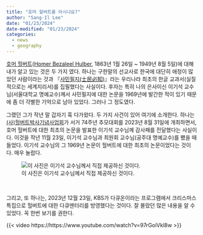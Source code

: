 ```yaml
---
title: "호머 헐버트를 아시나요?"
author: "Sang-Il Lee"
date: "01/23/2024"
date-modified: "01/23/2024"
categories:
  - news
  - geography
---
```


[호머 헐버트](https://ko.wikipedia.org/wiki/%ED%98%B8%EB%A8%B8_%ED%97%90%EB%B2%84%ED%8A%B8)([Homer Bezaleel Hulber](https://en.wikipedia.org/wiki/Homer_Hulbert), 1863년 1월 26일 \~ 1949년 8월 5일)에 대해 내가 알고 있는 것은 두 가지 였다. 하나는 구한말의 선교사로 한국에 대단히 애정이 많았던 사람이라는 것과 『[사민필지(士民必知)](https://ko.wikipedia.org/wiki/%EC%82%AC%EB%AF%BC%ED%95%84%EC%A7%80)』라는 우리나라 최초의 한글 교과서(실질적으로는 세계지리서)를 집필했다는 사실이다. 후자는 특히 나의 은사이신 이기석 교수님(서울대학교 명예교수)께서 사민필지에 대한 논문을 1969년에 발간한 적이 있기 때문에 좀 더 각별한 기억으로 남아 있었다. 그러나 그 정도였다.

그랬던 그가 작년 말 갑자기 훅 다가왔다. 두 가지 사건이 있어 여기에 소개한다. 하나는 [(사)헐버트박사기념사업회](http://www.hulbert.or.kr/)가 서거 74주년 추모대회를 2023년 8월 31일에 개최하면서, 호머 헐버트에 대한 최초의 논문을 발표한 이기석 교수님께 감사패를 전달했다는 사실이다. 이것을 작년 11월 23일, 이기석 교수님과 최원회 교수님(공주대 명예교수)를 뵀을 때 들었다. 이기석 교수님의 그 1969년 논문이 헐버트에 대한 최초의 논문이었다는 것이다. 매우 놀랍다.

![이 사진은 이기석 교수님께서 직접 제공하신 것이다.](images/KakaoTalk_20240123_142721075_03.jpg)

<br>

그리고, 또 하나는, 2023년 12월 23일, KBS가 다큐온이라는 프로그램에서 크리스마스 특집으로 헐버트에 대한 다큐멘터리를 방영했다는 것이다. 잘 몰랐던 많은 내용을 알 수 있었다. 꼭 한번 보기를 권한다.

{{< video https://https://www.youtube.com/watch?v=97rGoiVkl8w >}}
